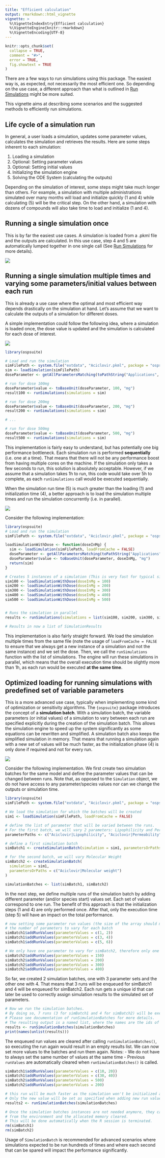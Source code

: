 ```yaml
---
title: "Efficient calculation"
output: rmarkdown::html_vignette
vignette: >
  %\VignetteIndexEntry{Efficient calculation}
  %\VignetteEngine{knitr::rmarkdown}
  %\VignetteEncoding{UTF-8}
---
```


```r
knitr::opts_chunk$set(
  collapse = TRUE,
  comment = "#>",
  error = TRUE,
  fig.showtext = TRUE
)
```

There are a few ways to run simulations using this package. 
The easiest way is, as expected, not necessarily the most efficient one. So depending on the use case, a different approach than what is outlined in [Run Simulations](run-simulation.html) might be more suited.

This vignette aims at describing some scenarios and the suggested methods to efficiently run simulations.

## Life cycle of a simulation run

In general, a user loads a simulation, updates some parameter values, calculates the simulation and retrieves the results. 
Here are some steps inherent to each simulation:

1. Loading a simulation
2. Optional: Setting parameter values
3. Optional: Setting initial values
4. Initializing the simulation engine
5. Solving the ODE System (calculating the outputs)

Depending on the simulation of interest, some steps might take much longer than others. For example, a simulation with multiple administrations simulated over many months will load and initialize quickly (1 and 4) while calculating (5) will be the critical step. On the other hand, a simulation with dozens of compounds will also take time to load and initialize (1 and 4). 

## Running a single simulation once

This is by far the easiest use cases. A simulation is loaded from a .pkml file and the outputs are calculated. In this use case, step 4 and 5 are automatically lumped together in one single call
(See [Run Simulations](run-simulation.html) for more details).

![](images/simple_simulation.drawio.png)

## Running a single simulation multiple times and varying some parameters/initial values between each run

This is already a use case where the optimal and most efficient way depends drastically on the simulation at hand.
Let's assume that we want to calculate the outputs of a simulation for different doses.

A simple implementation could follow the following idea, where a simulation is loaded once, the dose value is updated and the simulation is calculated for each dose of interest. 

![](images/iterative_simulation.drawio.png)

```r
library(ospsuite)

# Load and run the simulation
simFilePath <- system.file("extdata", "Aciclovir.pkml", package = "ospsuite")
sim <- loadSimulation(simFilePath)
doseParameter <- getAllParametersMatching(toPathString("Applications", "**", "Dose"), sim)[[1]]

# run for dose 100mg
doseParameter$value <- toBaseUnit(doseParameter, 100, "mg")
result100 <- runSimulations(simulations = sim)

# run for dose 200mg
doseParameter$value <- toBaseUnit(doseParameter, 200, "mg")
result200 <- runSimulations(simulations = sim)

# ...

# run for dose 500mg
doseParameter$value <- toBaseUnit(doseParameter, 500, "mg")
result500 <- runSimulations(simulations = sim)
```

This implementation is fairly easy to understand, but has potentially one big performance bottleneck. Each simulation run is performed **sequentially** (i.e. one at a time). That means that there will not be any performance boost from having multiple cores on the machine.
If the simulation only takes a few seconds to run, this solution is absolutely acceptable. However, if we assume that a simulation takes 1h to run, this code would take over 5h to complete, as each `runSimulations` call would be executed sequentially. 

When the simulation run time (5) is much greater than the loading (1) and initialization time (4), a better approach is to load the simulation multiple times and run the simulation concurrently (i.e. in parallel).

![](images/parallel_simulation.drawio.png)


Consider the following implementation:

```r
library(ospsuite)
# Load and run the simulation
simFilePath <- system.file("extdata", "Aciclovir.pkml", package = "ospsuite")

loadSimulationWithDose <- function(doseInMg) {
  sim <- loadSimulation(simFilePath, loadFromCache = FALSE)
  doseParameter <- getAllParametersMatching(toPathString("Applications", "**", "Dose"), sim)[[1]]
  doseParameter$value <- toBaseUnit(doseParameter, doseInMg, "mg")
  return(sim)
}

# Creates 5 instances of a simulation (This is very fast for typical simulations)
sim100 <- loadSimulationWithDose(doseInMg = 100)
sim200 <- loadSimulationWithDose(doseInMg = 200)
sim300 <- loadSimulationWithDose(doseInMg = 300)
sim400 <- loadSimulationWithDose(doseInMg = 400)
sim500 <- loadSimulationWithDose(doseInMg = 500)


# Runs the simulation in parallel
results <- runSimulations(simulations = list(sim100, sim200, sim300, sim400, sim500))

# Results in now a list of SimulationResults
```

This implementation is also fairly straight forward. We load the simulation multiple times from the same file (note the usage of `loadFromCache = FALSE` to ensure that we always get a new instance of a simulation and not the same instance) and we set the dose. Then, we call the `runSimulations` function with the list of simulations. The engine will run these simulations in parallel, which means that the overall execution time should be slightly more than 1h, as each run would be executed **at the same time**.


## Optimized loading for running simulations with predefined set of variable parameters

This is a more advanced use case, typically when implementing some kind of optimization or sensitivity algorithms. The `{ospsuite}` package introduces the concept of a **simulation batch**. With a simulation batch, the variable parameters (or initial values) of a simulation to vary between each run are specified explicitly during the creation of the simulation batch. This allows the simulation engine to speed up the system significantly as some equations can be rewritten and simplified. A simulation batch also keeps the simplified simulation in memory. That means that running a simulation again with a new set of values will be much faster, as the initialization phase (4) is only done if required and not for every run. 

![](images/batch_simulation.drawio.png)


Consider the following implementation. We first create two simulation batches for the same model
and define the parameter values that can be changed between runs. Note that, as opposed to 
the `Simulation` object, we do not have access to any parameter/species values nor can we change
the outputs or simulation time.

```r
library(ospsuite)
simFilePath <- system.file("extdata", "Aciclovir.pkml", package = "ospsuite")

# We load the simulation for which the batches will be created
sim1 <- loadSimulation(simFilePath, loadFromCache = FALSE)

# define the list of parameter that will be varied between the runs.
# For the first batch, we will vary 2 parameters: Lipophilicity and Permeability
parameterPaths <- c("Aciclovir|Lipophilicity", "Aciclovir|Permeability")

# define a first simulation batch
simBatch1 <- createSimulationBatch(simulation = sim1, parametersOrPaths = parameterPaths)

# for the second batch, we will vary Molecular Weight
simBatch2 <- createSimulationBatch(
  simulation = sim1,
  parametersOrPaths = c("Aciclovir|Molecular weight")
)

simulationBatches <- list(simBatch1, simBatch2)
```

In the next step, we define multiple runs of the simulation batch by adding different
parameter (and/or species start) values set. Each set of values correspond to one run. The benefit of this approach is that the initialization steps (1 and 4) are only performed once. After that, only the execution time (step 5) will have an impact on the total performance.

```r
# now setting some parameter run values (the size of the array should match
# the number of parameters to vary for each batch
simBatch1$addRunValues(parameterValues = c(1, 2))
simBatch1$addRunValues(parameterValues = c(3, 4))
simBatch1$addRunValues(parameterValues = c(5, 6))

# We only have one parameter to vary for simBatch2, therefore only one value to set
simBatch2$addRunValues(parameterValues = 150)
simBatch2$addRunValues(parameterValues = 200)
simBatch2$addRunValues(parameterValues = 300)
simBatch2$addRunValues(parameterValues = 400)
```

So far, we created 2 simulation batches, one with 3 parameter sets and the 
other one with 4. That means that 3 runs will be enqueued for simBatch1 and 
4 will be enqueued for simBatch2. Each run gets a unique id that can later be used
to correctly assign simulation results to the simulated set of parameters.

```r
# Now we run the simulation batches.
# By doing so, 7 runs (3 for simBatch1 and 4 for simBatch2) will be executed in parallel.
# Please see documentation of runSimulationBatches for more details.
# The resulting output is a named list, where the names are the ids of the enqueued runs.
results <- runSimulationBatches(simulationBatches)
print(names(unlist(results)))
```


The enqueued run values are cleared after calling `runSimulationBatches()`, so executing the run
again would result in an empty results list. We can now set more values to the batches and run them again. 
Notes: 
  - We do not have to always set the same number of values at the same time
  - Previous `runValues` are automatically cleared when `runSimulationBatches()` is called. 
  
```r
simBatch1$addRunValues(parameterValues = c(10, 20))
simBatch1$addRunValues(parameterValues = c(30, 40))
simBatch2$addRunValues(parameterValues = 500)
simBatch2$addRunValues(parameterValues = 200)

# this run will be much faster as the simulation won't be initialized again.
# Only the new value will be set as specified when adding new run values with addRunValues
results2 <- runSimulationBatches(simulationBatches)

# Once the simulation batches instances are not needed anymore, they can be removed
# from the environment and the allocated memory cleared.
# This will be done automatically when the R session is terminated.
rm(simBatch1)
rm(simBatch2)
```

Usage of `SimulationBatch` is recommended for advanced scenarios where simulations
expected to be run hundreds of times and where each second that can be spared
will impact the performance significantly. 
